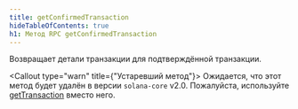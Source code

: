 ```yaml
---
title: getConfirmedTransaction
hideTableOfContents: true
h1: Метод RPC getConfirmedTransaction
---
```


Возвращает детали транзакции для подтверждённой транзакции.

<Callout type="warn" title={"Устаревший метод"}>
  Ожидается, что этот метод будет удалён в версии `solana-core` v2.0.
  Пожалуйста, используйте [getTransaction](/docs/rpc/http/gettransaction) вместо
  него.
</Callout>
